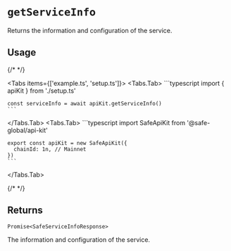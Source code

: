 
# `getServiceInfo`

Returns the information and configuration of the service.

## Usage

{/* <!-- vale off --> */}

<Tabs items={['example.ts', 'setup.ts']}>
  <Tabs.Tab>
    ```typescript
    import { apiKit } from './setup.ts'

    const serviceInfo = await apiKit.getServiceInfo()
    ```
  </Tabs.Tab>
  <Tabs.Tab>
    ```typescript
    import SafeApiKit from '@safe-global/api-kit'
    
    export const apiKit = new SafeApiKit({
      chainId: 1n, // Mainnet
    })
    ```
  </Tabs.Tab>
</Tabs>

{/* <!-- vale on --> */}

## Returns

`Promise<SafeServiceInfoResponse>`

The information and configuration of the service.
